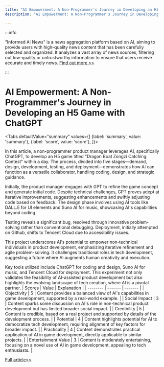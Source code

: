 ```yaml
---
title: "AI Empowerment: A Non-Programmer's Journey in Developing an H5 Game with ChatGPT"
description: "AI Empowerment: A Non-Programmer's Journey in Developing an H5 Game with ChatGPT"

---
```



:::info

"Informed AI News" is a news aggregation platform based on AI, aiming to provide users with high-quality news content that has been carefully selected and organized. It analyzes a vast array of news sources, filtering out low-quality or untrustworthy information to ensure that users receive accurate and timely news.  [Find out more >>](/)

:::

# AI Empowerment: A Non-Programmer's Journey in Developing an H5 Game with ChatGPT


<Tabs
	defaultValue="summary"
	values={[
	{label: 'summary', value: 'summary'},
	{label: 'score', value: 'score'},
]}>
<TabItem value="summary">


In this article, a non-programmer product manager leverages AI, specifically ChatGPT, to develop an H5 game titled "Dragon Boat Zongzi Catching Contest" within a day. The process, divided into five stages—demand, design, development, testing, and deployment—demonstrates how AI can function as a versatile collaborator, handling coding, design, and strategic guidance.

Initially, the product manager engages with GPT to refine the game concept and generate initial code. Despite technical challenges, GPT proves adept at iterative improvements, suggesting enhancements and swiftly adjusting code based on feedback. The design phase involves using AI tools like DALL.E for UI elements and Suno AI for music, showcasing AI's capabilities beyond coding.

Testing reveals a significant bug, resolved through innovative problem-solving rather than conventional debugging. Deployment, initially attempted on Github, shifts to Tencent Cloud due to accessibility issues.

This project underscores AI's potential to empower non-technical individuals in product development, emphasizing iterative refinement and agile problem-solving. It challenges traditional roles in tech development, suggesting a future where AI augments human creativity and execution.

Key tools utilized include ChatGPT for coding and design, Suno AI for music, and Tencent Cloud for deployment. This experiment not only validates the feasibility of AI-assisted product development but also highlights the evolving landscape of tech creation, where AI is a pivotal partner.
</TabItem>
<TabItem value="score">
	| Scores     | Value   | Explanation |
	| -------- | ------- | ------- |
	| Objectivity  | 5    | Content provides a balanced view of AI's capabilities in game development, supported by a real-world example.    |
	| Social Impact | 3     | Content sparks some discussion on AI's role in non-technical product development but has limited broader social impact.    |
	| Credibility    | 5    | Content is credible, based on a real project and supported by details of the development process.    |
	| Potential    | 4    | Content highlights potential for AI to democratize tech development, requiring alignment of key factors for broader impact.    |
	| Practicality    | 4    | Content demonstrates practical application of AI in game development, directly applicable to similar projects.    |
	| Entertainment Value    | 3    | Content is moderately entertaining, focusing on a novel use of AI in game development, appealing to tech enthusiasts.    |
</TabItem>
</Tabs>

[Full article>>](https://www.woshipm.com/aigc/6069506.html)
